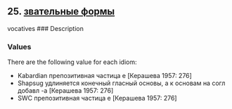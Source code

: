 ## 25. <a href =  'https://agricolamz.github.io/The_Circassian_Isoglosses_Database/25.html'>звательные формы</a>
vocatives
### Description



### Values
There are the following value for each idiom:

* Kabardian  препозитивная частица e [Керашева 1957: 276] 
* Shapsug  удлиняется конечный гласный основы, а к основам на согл добавл -а [Керашева 1957: 276] 
* SWC  препозитивная частица e [Керашева 1957: 276] 

